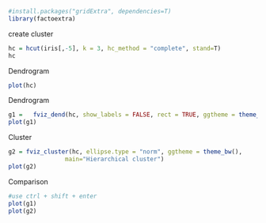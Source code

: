 ```r
#install.packages("gridExtra", dependencies=T)
library(factoextra)
```
create cluster
```r
hc = hcut(iris[,-5], k = 3, hc_method = "complete", stand=T)
hc
```
Dendrogram
```r
plot(hc)
```
Dendrogram
```r
g1 =   fviz_dend(hc, show_labels = FALSE, rect = TRUE, ggtheme = theme_bw(), main="Hierarchical cluster")
plot(g1)
```
Cluster
```r
g2 = fviz_cluster(hc, ellipse.type = "norm", ggtheme = theme_bw(),
                main="Hierarchical cluster")
plot(g2)
```
Comparison
```r
#use ctrl + shift + enter
plot(g1)
plot(g2)
```

